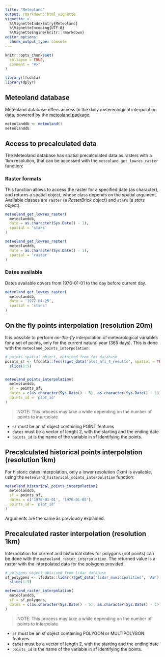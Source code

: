 ```yaml
---
title: "Meteoland"
output: rmarkdown::html_vignette
vignette: >
  %\VignetteIndexEntry{Meteoland}
  %\VignetteEncoding{UTF-8}
  %\VignetteEngine{knitr::rmarkdown}
editor_options: 
  chunk_output_type: console
---
```


```r
knitr::opts_chunk$set(
  collapse = TRUE,
  comment = "#>"
)
```

```r
library(lfcdata)
library(dplyr)
```

## Meteoland database

Meteoland database offers access to the daily metereological interpolation data,
powered by the [meteoland package](https://CRAN.R-project.org/package=meteoland).

```r
meteolanddb <- meteoland()
meteolanddb
```

## Access to precalculated data

The Meteoland database has spatial precalculated data as rasters with a 1km
resolution, that can be accessed with the `meteoland_get_lowres_raster`
function:

### Raster formats

This function allows to access the raster for a specified date (as character),
and returns a spatial object, whose class depends on the spatial argument.
Available classes are `raster` (a *RasterBrick* object) and `stars`
(a *stars* object).

```r
meteoland_get_lowres_raster(
  meteolanddb,
  date = as.character(Sys.Date() - 1),
  spatial = 'stars'
)
```

```r
meteoland_get_lowres_raster(
  meteolanddb,
  date = as.character(Sys.Date() - 1),
  spatial = 'raster'
)
```

### Dates available

Dates available covers from 1976-01-01 to the day before current day.

```r
meteoland_get_lowres_raster(
  meteolanddb,
  date = '1977-04-25',
  spatial = 'stars'
)
```

## On the fly points interpolation (resolution 20m)

It is possible to perform *on-the-fly* interpolation of meteorological variables
for a set of points, only for the current natural year (365 days). This is done
with the `meteoland_points_interpolation`:

```r
# points spatial object, obtained from fes database
points_sf <- lfcdata::fes()$get_data('plot_nfi_4_results', spatial = TRUE) |>
  slice(1:5)


meteoland_points_interpolation(
  meteolanddb,
  sf = points_sf,
  dates = c(as.character(Sys.Date() - 5), as.character(Sys.Date() - 1)),
  points_id = 'plot_id'
)
```

  > NOTE: This process may take a while depending on the number of points to
  interpolate

  - `sf` must be an sf object containing POINT features
  - `dates` must be a vector of lenght 2, with the starting and the ending date
  - `points_id` is the name of the variable in sf identifying the points.

## Precalculated historical points interpolation (resolution 1km)

For historic dates interpolation, only a lower resolution (1km) is available,
using the `meteoland_historical_points_interpolation` function:

```r
meteoland_historical_points_interpolation(
  meteolanddb,
  sf = points_sf,
  dates = c('1976-01-01', '1976-01-05'),
  points_id = 'plot_id'
)
```

Arguments are the same as previously explained.

## Precalculated raster interpolation (resolution 1km)

Interpolation for current and historical dates for polygons (not points) can
be done with the `meteoland_raster_interpolation`. The returned value is a raster
with the interpolated data for the polygons provided.

```r
# polygons object obtained from lidar database
sf_polygons <- lfcdata::lidar()$get_data('lidar_municipalities', 'AB') |>
  slice(1:5)

meteoland_raster_interpolation(
  meteolanddb,
  sf = sf_polygons,
  dates = c(as.character(Sys.Date() - 5), as.character(Sys.Date() - 1))
)
```

  > NOTE: This process may take a while depending on the number of points to
    interpolate

  - `sf` must be an sf object containing POLYGON or MULTIPOLYGON features
  - `dates` must be a vector of length 2, with the starting and the ending date
  - `points_id` is the name of the variable in sf identifying the points.

